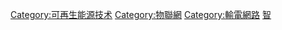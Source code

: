 {{Portal box|能源|可再生能源}}
{{Commons category|Smart grid}}
{{Cat main}}

[[Category:可再生能源技术|Category:可再生能源技术]]
[[Category:物聯網|Category:物聯網]]
[[Category:輸電網路|Category:輸電網路]]
[[Category:智能裝置|智]]